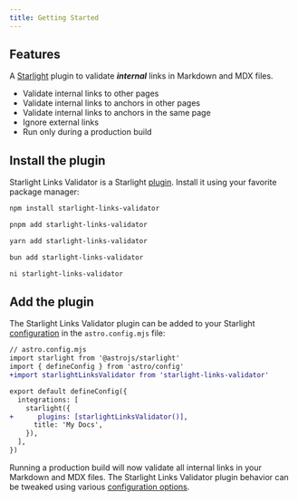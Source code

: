```yaml
---
title: Getting Started
---
```



## Features

A [Starlight](https://starlight.astro.build) plugin to validate **_internal_** links in Markdown and MDX files.

- Validate internal links to other pages
- Validate internal links to anchors in other pages
- Validate internal links to anchors in the same page
- Ignore external links
- Run only during a production build

## Install the plugin

Starlight Links Validator is a Starlight [plugin](https://starlight.astro.build/reference/plugins/). Install it using your favorite package manager:

<Tabs>
<TabItem label="npm">

```sh
npm install starlight-links-validator
```

</TabItem>
<TabItem label="pnpm">

```sh
pnpm add starlight-links-validator
```

</TabItem>
<TabItem label="Yarn">

```sh
yarn add starlight-links-validator
```

</TabItem>
<TabItem label="Bun">

```sh
bun add starlight-links-validator
```

</TabItem>
<TabItem label="ni">

```sh
ni starlight-links-validator
```

</TabItem>
</Tabs>

## Add the plugin

The Starlight Links Validator plugin can be added to your Starlight [configuration](https://starlight.astro.build/reference/configuration/#plugins) in the `astro.config.mjs` file:

```diff lang="js"
// astro.config.mjs
import starlight from '@astrojs/starlight'
import { defineConfig } from 'astro/config'
+import starlightLinksValidator from 'starlight-links-validator'

export default defineConfig({
  integrations: [
    starlight({
+      plugins: [starlightLinksValidator()],
      title: 'My Docs',
    }),
  ],
})
```

Running a production build will now validate all internal links in your Markdown and MDX files.
The Starlight Links Validator plugin behavior can be tweaked using various [configuration options](/configuration).
